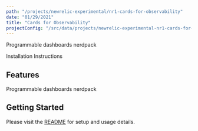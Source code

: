 ```yaml
---
path: "/projects/newrelic-experimental/nr1-cards-for-observability"
date: "01/29/2021"
title: "Cards for Observability"
projectConfig: "/src/data/projects/newrelic-experimental-nr1-cards-for-observability.json"
---
```


<!-- Imports must occur at the top of the file -->

Programmable dashboards nerdpack

<Link to="https://github.com/newrelic-experimental/nr1-cards-for-observability">Installation Instructions</Link>

## Features

Programmable dashboards nerdpack

## Getting Started

Please visit the [README](https://github.com/newrelic-experimental/nr1-cards-for-observability#readme) for setup and usage details.
